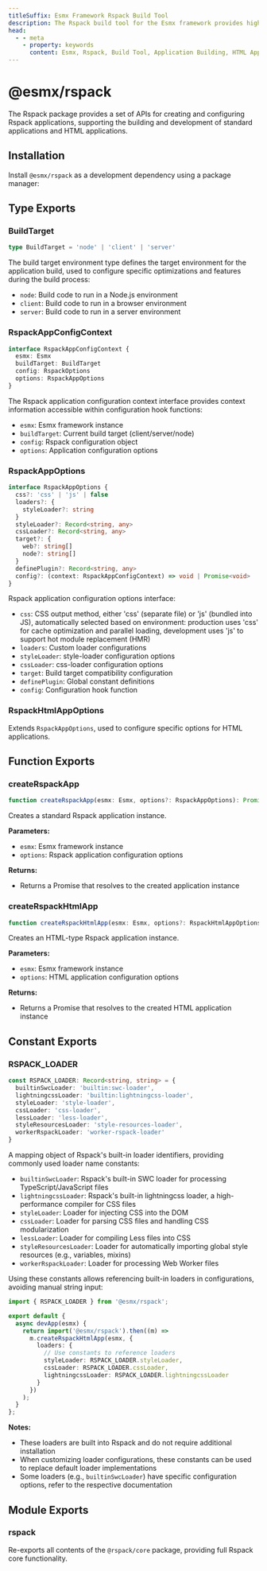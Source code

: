 ```yaml
---
titleSuffix: Esmx Framework Rspack Build Tool
description: The Rspack build tool for the Esmx framework provides high-performance application building capabilities, supporting the development and building of standard applications and HTML applications, with built-in multiple resource processors and optimization configurations.
head:
  - - meta
    - property: keywords
      content: Esmx, Rspack, Build Tool, Application Building, HTML Application, TypeScript, CSS, Resource Processing, Performance Optimization
---
```



# @esmx/rspack

The Rspack package provides a set of APIs for creating and configuring Rspack applications, supporting the building and development of standard applications and HTML applications.

## Installation

Install `@esmx/rspack` as a development dependency using a package manager:

<PackageManagerTabs command="install @esmx/rspack -D" />

## Type Exports

### BuildTarget

```ts
type BuildTarget = 'node' | 'client' | 'server'
```

The build target environment type defines the target environment for the application build, used to configure specific optimizations and features during the build process:
- `node`: Build code to run in a Node.js environment
- `client`: Build code to run in a browser environment
- `server`: Build code to run in a server environment

### RspackAppConfigContext

```ts
interface RspackAppConfigContext {
  esmx: Esmx
  buildTarget: BuildTarget
  config: RspackOptions
  options: RspackAppOptions
}
```

The Rspack application configuration context interface provides context information accessible within configuration hook functions:
- `esmx`: Esmx framework instance
- `buildTarget`: Current build target (client/server/node)
- `config`: Rspack configuration object
- `options`: Application configuration options

### RspackAppOptions

```ts
interface RspackAppOptions {
  css?: 'css' | 'js' | false
  loaders?: {
    styleLoader?: string
  }
  styleLoader?: Record<string, any>
  cssLoader?: Record<string, any>
  target?: {
    web?: string[]
    node?: string[]
  }
  definePlugin?: Record<string, any>
  config?: (context: RspackAppConfigContext) => void | Promise<void>
}
```

Rspack application configuration options interface:
- `css`: CSS output method, either 'css' (separate file) or 'js' (bundled into JS), automatically selected based on environment: production uses 'css' for cache optimization and parallel loading, development uses 'js' to support hot module replacement (HMR)
- `loaders`: Custom loader configurations
- `styleLoader`: style-loader configuration options
- `cssLoader`: css-loader configuration options
- `target`: Build target compatibility configuration
- `definePlugin`: Global constant definitions
- `config`: Configuration hook function

### RspackHtmlAppOptions

Extends `RspackAppOptions`, used to configure specific options for HTML applications.

## Function Exports

### createRspackApp

```ts
function createRspackApp(esmx: Esmx, options?: RspackAppOptions): Promise<App>
```

Creates a standard Rspack application instance.

**Parameters:**
- `esmx`: Esmx framework instance
- `options`: Rspack application configuration options

**Returns:**
- Returns a Promise that resolves to the created application instance

### createRspackHtmlApp

```ts
function createRspackHtmlApp(esmx: Esmx, options?: RspackHtmlAppOptions): Promise<App>
```

Creates an HTML-type Rspack application instance.

**Parameters:**
- `esmx`: Esmx framework instance
- `options`: HTML application configuration options

**Returns:**
- Returns a Promise that resolves to the created HTML application instance

## Constant Exports
### RSPACK_LOADER

```ts
const RSPACK_LOADER: Record<string, string> = {
  builtinSwcLoader: 'builtin:swc-loader',
  lightningcssLoader: 'builtin:lightningcss-loader',
  styleLoader: 'style-loader',
  cssLoader: 'css-loader',
  lessLoader: 'less-loader',
  styleResourcesLoader: 'style-resources-loader',
  workerRspackLoader: 'worker-rspack-loader'
}
```

A mapping object of Rspack's built-in loader identifiers, providing commonly used loader name constants:

- `builtinSwcLoader`: Rspack's built-in SWC loader for processing TypeScript/JavaScript files
- `lightningcssLoader`: Rspack's built-in lightningcss loader, a high-performance compiler for CSS files
- `styleLoader`: Loader for injecting CSS into the DOM
- `cssLoader`: Loader for parsing CSS files and handling CSS modularization
- `lessLoader`: Loader for compiling Less files into CSS
- `styleResourcesLoader`: Loader for automatically importing global style resources (e.g., variables, mixins)
- `workerRspackLoader`: Loader for processing Web Worker files

Using these constants allows referencing built-in loaders in configurations, avoiding manual string input:

```ts title="src/entry.node.ts"
import { RSPACK_LOADER } from '@esmx/rspack';

export default {
  async devApp(esmx) {
    return import('@esmx/rspack').then((m) =>
      m.createRspackHtmlApp(esmx, {
        loaders: {
          // Use constants to reference loaders
          styleLoader: RSPACK_LOADER.styleLoader,
          cssLoader: RSPACK_LOADER.cssLoader,
          lightningcssLoader: RSPACK_LOADER.lightningcssLoader
        }
      })
    );
  }
};
```

**Notes:**
- These loaders are built into Rspack and do not require additional installation
- When customizing loader configurations, these constants can be used to replace default loader implementations
- Some loaders (e.g., `builtinSwcLoader`) have specific configuration options, refer to the respective documentation

## Module Exports

### rspack

Re-exports all contents of the `@rspack/core` package, providing full Rspack core functionality.